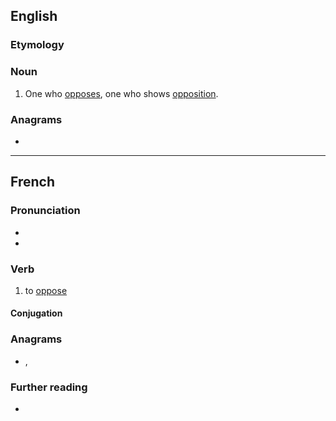 ==English==

===Etymology===
{{suffix|en|oppose|er}}

===Noun===
{{en-noun}}

# One who [[oppose]]s, one who shows [[opposition]].

===Anagrams===
* {{anagrams|en|poopers|propose}}

----

==French==

===Pronunciation===
* {{fr-IPA}}
* {{audio|Fr-opposer.ogg|audio|lang=fr}}

===Verb===
{{fr-verb}}

# to [[oppose]]

====Conjugation====
{{fr-conj-auto}}

===Anagrams===
* {{l|fr|propose}}, {{l|fr|proposé}}

===Further reading===
* {{R:TLFi}}